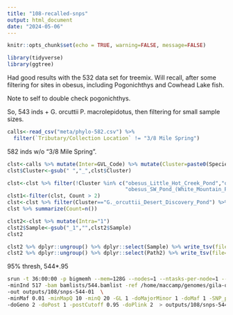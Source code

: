 ```yaml
---
title: "108-recalled-snps"
output: html_document
date: "2024-05-06"
---
```


```r
knitr::opts_chunk$set(echo = TRUE, warning=FALSE, message=FALSE)
```

```r
library(tidyverse)
library(ggtree)
```


Had good results with the 532 data set for treemix. Will recall, after some filtering for sites in obesus, including Pogonichthys and Cowhead Lake fish.

Note to self to double check pogonichthys.

So, 543 inds +  G. orcuttii P. macrolepidotus, then filtering for small sample sizes.

```r
calls<-read_csv("meta/phylo-582.csv") %>% 
  filter(`Tributary/Collection Location` != "3/8 Mile Spring")
```

582 inds w/o "3/8 Mile Spring".   

```r
clst<-calls %>% mutate(Inter=GVL_Code) %>% mutate(Cluster=paste0(Species,"_",`Tributary/Collection Location`)) 
clst$Cluster<-gsub(" ","_",clst$Cluster)

clst<-clst %>% filter(!Cluster %in% c("obesus_Little_Hot_Creek_Pond","obesus_Little_Hot_Creek","obesus_Upper_Owens_Gorge","obesus_SE_Pond_(White_Mountain_Research_Center",
                                      "obesus_SW_Pond_(White_Mountain_Research_Center")) %>% group_by(Cluster) %>% mutate(Count=n())
clst1<-filter(clst, Count > 2)
clst<-clst %>% filter(Cluster=="G._orcuttii_Desert_Discovery_Pond") %>% bind_rows(clst1)
clst %>% summarize(Count=n())

clst2<-clst %>% mutate(Intra="1")
clst2$Sample<-gsub("_1","",clst2$Sample)
clst2
```

```r
clst2 %>% dplyr::ungroup() %>% dplyr::select(Sample) %>% write_tsv(file="meta/544.names", col_names=FALSE)
clst2 %>% dplyr::ungroup() %>% dplyr::select(Path2) %>% write_tsv(file="bamlists/544.bamlist", col_names=FALSE)
```

95% thresh, 544*.95
```sh
srun -t 36:00:00 -p bigmemh --mem=128G --nodes=1 --ntasks-per-node=1 --cpus-per-task=12 $HOME/angsd/angsd -nthreads 24 \
-minInd 517 -bam bamlists/544.bamlist -ref /home/maccamp/genomes/gila-orcutti/GCA_026230005.1_fGilOrc1.0.hap1_genomic.fna.gz \
-out outputs/108/snps-544-01  \
-minMaf 0.01 -minMapQ 10 -minQ 20 -GL 1 -doMajorMinor 1 -doMaf 1 -SNP_pval 1e-6 \
-doGeno 2 -doPost 1 -postCutoff 0.95 -doPlink 2  > outputs/108/snps-544-01.out 2> outputs/108/snps-544-01.err &
```

